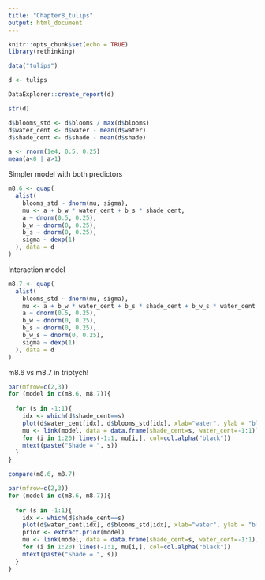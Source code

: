 ```yaml
---
title: "Chapter8_tulips"
output: html_document
---
```


```r
knitr::opts_chunk$set(echo = TRUE)
library(rethinking)

data("tulips")

d <- tulips
```
```r
DataExplorer::create_report(d)
```
```r
str(d)
```

```r
d$blooms_std <- d$blooms / max(d$blooms)
d$water_cent <- d$water - mean(d$water)
d$shade_cent <- d$shade - mean(d$shade)
```

```r
a <- rnorm(1e4, 0.5, 0.25)
mean(a<0 | a>1)
```
Simpler model with both predictors
```r
m8.6 <- quap(
  alist(
    blooms_std ~ dnorm(mu, sigma),
    mu <- a + b_w * water_cent + b_s * shade_cent,
    a ~ dnorm(0.5, 0.25),
    b_w ~ dnorm(0, 0.25),
    b_s ~ dnorm(0, 0.25),
    sigma ~ dexp(1)
  ), data = d
)
```
Interaction model 
```r
m8.7 <- quap(
  alist(
    blooms_std ~ dnorm(mu, sigma),
    mu <- a + b_w * water_cent + b_s * shade_cent + b_w_s * water_cent * shade_cent,
    a ~ dnorm(0.5, 0.25),
    b_w ~ dnorm(0, 0.25),
    b_s ~ dnorm(0, 0.25),
    b_w_s ~ dnorm(0, 0.25),
    sigma ~ dexp(1)
  ), data = d
)
```

m8.6 vs m8.7 in triptych!
```r
par(mfrow=c(2,3))
for (model in c(m8.6, m8.7)){
  
  for (s in -1:1){
    idx <- which(d$shade_cent==s)
    plot(d$water_cent[idx], d$blooms_std[idx], xlab="water", ylab = "bloom", pch=16, col=rangi2, ylim=c(0,1))
    mu <- link(model, data = data.frame(shade_cent=s, water_cent=-1:1))
    for (i in 1:20) lines(-1:1, mu[i,], col=col.alpha("black"))
    mtext(paste("Shade = ", s))
  }
}
```

```r
compare(m8.6, m8.7)
```

```r
par(mfrow=c(2,3))
for (model in c(m8.6, m8.7)){
  
  for (s in -1:1){
    idx <- which(d$shade_cent==s)
    plot(d$water_cent[idx], d$blooms_std[idx], xlab="water", ylab = "bloom", pch=16, col=rangi2, ylim=c(0,1))
    prior <- extract.prior(model)
    mu <- link(model, data = data.frame(shade_cent=s, water_cent=-1:1), post=prior)
    for (i in 1:20) lines(-1:1, mu[i,], col=col.alpha("black"))
    mtext(paste("Shade = ", s))
  }
}
```

